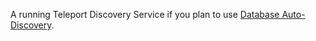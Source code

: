 A running Teleport Discovery Service if you plan to use [Database
Auto-Discovery](./aws-discovery.mdx).
